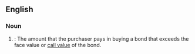 ==English==

===Noun===

{{en-noun}}

#{{legal}}: The amount that the purchaser pays in buying a bond that exceeds the face value or [[call value]] of the bond.